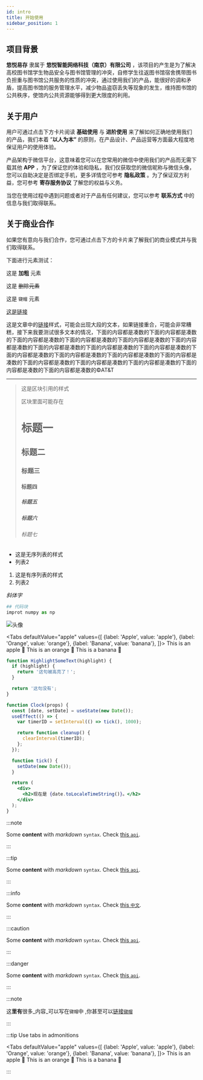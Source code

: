 ```yaml
---
id: intro
title: 开始使用
sidebar_position: 1
---
```


## 项目背景

**悠悦易存** 隶属于 **悠悦智能网络科技（南京）有限公司** ，该项目的产生是为了解决高校图书馆学生物品安全与图书馆管理的冲突，自修学生往返图书馆宿舍携带图书负担重与图书馆公共服务的性质的冲突，通过使用我们的产品，能很好的调和矛盾，提高图书馆的服务管理水平，减少物品盗窃丢失等现象的发生，维持图书馆的公共秩序，使馆内公共资源能够得到更大限度的利用。

## 关于用户

用户可通过点击下方卡片阅读 **基础使用** 与 **进阶使用** 来了解如何正确地使用我们的产品，我们本着 ”**以人为本”** 的原则，在产品设计、产品运营等方面最大程度地保证用户的使用体验。

产品架构于微信平台，这意味着您可以在您常用的微信中使用我们的产品而无需下载其他 **APP** ，为了保证您的体验和隐私，我们仅获取您的微信昵称与微信头像，您可以自助决定是否绑定手机，更多详情您可参考 **隐私政策** 。为了保证双方利益，您可参考 **寄存服务协议** 了解您的权益与义务。

当您在使用过程中遇到问题或者对于产品有任何建议，您可以参考 **联系方式** 中的信息与我们取得联系。

## 关于商业合作

如果您有意向与我们合作，您可通过点击下方的卡片来了解我们的商业模式并与我们取得联系。

下面进行元素测试：

这是 **加粗** 元素

这是 ~~删除元素~~

这是 `键帽` 元素

[这是链接](https://vxiaozhe1998.cn)

这是文章中的[链接](https://vxiaozhe1998.cn)样式，可能会出现大段的文本，如果链接重合，可能会非常糟糕，接下来我要测试很多文本的情况，下面的内容都是凑数的下面的内容都是凑数的下面的内容都是凑数的下面的内容都是凑数的下面的内容都是凑数的下面的内容都是凑数的下面的内容都是凑数的下面的内容都是凑数的下面的内容都是凑数的下面的内容都是凑数的下面的内容都是凑数的下面的内容都是凑数的下面的内容都是凑数的下面的内容都是凑数的下面的内容都是凑数的下面的内容都是凑数的下面的内容都是凑数的下面的内容都是凑数的&copy;AT&T

---

> 这是区块引用的样式
>
> 区块里面可能存在
>
> # 标题一
>
> ## 标题二
>
> ### 标题三
>
> #### 标题四
>
> ##### 标题五
>
> ##### 标题六
>
> ###### 标题七

+ 这是无序列表的样式
+ 列表2

1. 这是有序列表的样式
2. 列表2

*斜体字*

```python
## 代码块
improt numpy as np
```

![头像](https://vxiaozhe1998.gitee.io/images/my.jpg)


<Tabs
  defaultValue="apple"
  values={[
    {label: 'Apple', value: 'apple'},
    {label: 'Orange', value: 'orange'},
    {label: 'Banana', value: 'banana'},
  ]}>
  <TabItem value="apple">This is an apple 🍎</TabItem>
  <TabItem value="orange">This is an orange 🍊</TabItem>
  <TabItem value="banana">This is a banana 🍌</TabItem>
</Tabs>

```jsx {3}
function HighlightSomeText(highlight) {
  if (highlight) {
    return '这句被高亮了！';
  }

  return '这句没有';
}
```

```jsx live
function Clock(props) {
  const [date, setDate] = useState(new Date());
  useEffect(() => {
    var timerID = setInterval(() => tick(), 1000);

    return function cleanup() {
      clearInterval(timerID);
    };
  });

  function tick() {
    setDate(new Date());
  }

  return (
    <div>
      <h2>现在是 {date.toLocaleTimeString()}。</h2>
    </div>
  );
}
```

:::note

Some **content** with _markdown_ `syntax`. Check [this `api`](#).

:::

:::tip

Some **content** with _markdown_ `syntax`. Check [this `api`](#).

:::

:::info

Some **content** with _markdown_ `syntax`. Check [this `中文`](#).

:::

:::caution

Some **content** with _markdown_ `syntax`. Check [this `api`](#).

:::

:::danger

Some **content** with _markdown_ `syntax`. Check [this `api`](#).

:::

:::note

这**里有**很多_内容_可以写在`键帽`中 ,你甚至可以[链接`键帽`](https://vxiaozhe1998.cn)

:::





:::tip Use tabs in admonitions

<Tabs
  defaultValue="apple"
  values={[
    {label: 'Apple', value: 'apple'},
    {label: 'Orange', value: 'orange'},
    {label: 'Banana', value: 'banana'},
  ]}>
  <TabItem value="apple">This is an apple 🍎</TabItem>
  <TabItem value="orange">This is an orange 🍊</TabItem>
  <TabItem value="banana">This is a banana 🍌</TabItem>
</Tabs>

:::